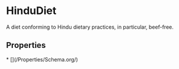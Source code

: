 
# HinduDiet

A diet conforming to Hindu dietary practices, in particular, beef-free.

## Properties

<Grid>
* [](/Properties/Schema.org/)

</Grid>

